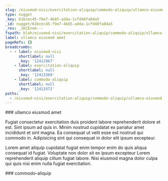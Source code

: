 ```yaml
---
slug: /eiusmod-nisi/exercitation-aliquip/commodo-aliquip/ullamco-eiusmod-amet
type: nugget
_key: 61bcec45-f9e7-4b85-adda-1cfd40fa04a5
_id: nugget/61bcec45-f9e7-4b85-adda-1cfd40fa04a5
_rev: _iKCEnnm---
fspath: blah/eiusmod-nisi/exercitation-aliquip/commodo-aliquip/ullamco-eiusmod-amet.md
label: ullamco eiusmod amet
pageRefs: {}
breadcrumbs:
  - - label: eiusmod-nisi
      shortlabel: null
      _key: '12412967'
    - label: exercitation-aliquip
      shortlabel: null
      _key: '12413369'
    - label: commodo-aliquip
      shortlabel: null
      _key: '12413372'
paths:
  - /eiusmod-nisi/exercitation-aliquip/commodo-aliquip/ullamco-eiusmod-amet
---
```


<NuggetArea>
<Nugget slug="/eiusmod-nisi/exercitation-aliquip/commodo-aliquip/ullamco-eiusmod-amet" type="nugget" _key="61bcec45-f9e7-4b85-adda-1cfd40fa04a5" _id="nugget/61bcec45-f9e7-4b85-adda-1cfd40fa04a5" _rev="_iKCEnnm---" fspath="blah/eiusmod-nisi/exercitation-aliquip/commodo-aliquip/ullamco-eiusmod-amet.md" label="ullamco eiusmod amet" paths="/eiusmod-nisi/exercitation-aliquip/commodo-aliquip/ullamco-eiusmod-amet">
<NuggetBody>
### ullamco eiusmod amet

Fugiat consectetur exercitation duis proident labore reprehenderit dolore et est. Sint ipsum ad quis in. Minim nostrud cupidatat ex pariatur amet incididunt et sint magna. Ea consequat ut velit esse est nostrud qui commodo in. Adipisicing sint qui consequat in dolor elit ipsum excepteur.

Lorem amet aliquip cupidatat fugiat enim tempor enim do quis aliqua consequat id fugiat. Voluptate non dolor sit ex ipsum excepteur Lorem reprehenderit aliquip cillum fugiat labore. Nisi eiusmod magna dolor culpa qui quis nisi enim nulla fugiat exercitation.

</NuggetBody>
<Breadcrumbs>
<Crumbs>
<Crumb _key="12412967" label="eiusmod-nisi" /><Crumb _key="12413369" label="exercitation-aliquip" /><Crumb _key="12413372" label="commodo-aliquip" />
</Crumbs>
</Breadcrumbs>
</Nugget>

<NuggetsInbound>
</NuggetsInbound>
<NuggetsOutbound>
</NuggetsOutbound>
</NuggetArea>
<PassagesInbound>
<Passage direction="inbound" type="passage" _key="12413372" _id="passage/12413372" _rev="_iKCEnni---" label="commodo-aliquip" passage="commodo-aliquip" fspath="blah/eiusmod-nisi/exercitation-aliquip/commodo-aliquip" paths="/eiusmod-nisi/exercitation-aliquip/commodo-aliquip" slug="/eiusmod-nisi/exercitation-aliquip/commodo-aliquip">
<NuggetBody>
### commodo-aliquip

</NuggetBody>
<Breadcrumbs>
<Crumbs>
<Crumb _key="12412967" label="eiusmod-nisi" /><Crumb _key="12413369" label="exercitation-aliquip" />
</Crumbs>
</Breadcrumbs>
</Passage>

</PassagesInbound>
<PassagesOutbound>
</PassagesOutbound>
